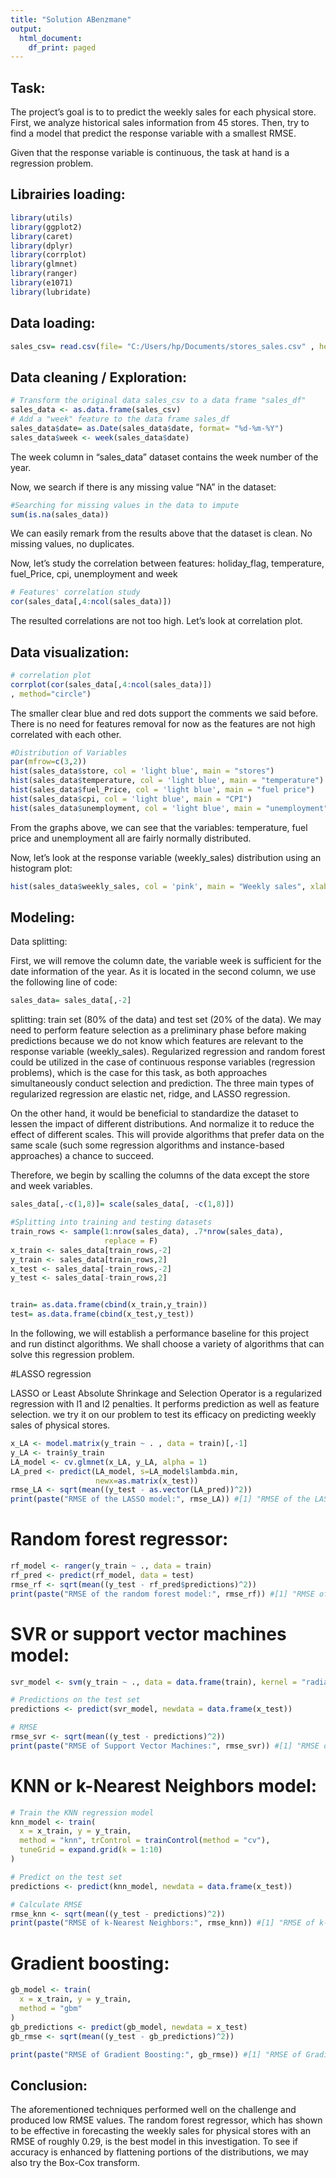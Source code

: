 ```yaml
---
title: "Solution ABenzmane"
output:
  html_document:
    df_print: paged
---
```



## Task:
The project's goal is to to predict the weekly sales for each physical store. First, we analyze historical sales information from 45 stores. Then, try to find a model that predict the response variable with a smallest RMSE. 

Given that the response variable is continuous, the task at hand is a regression problem.

## Librairies loading:


```r
library(utils)
library(ggplot2)
library(caret)
library(dplyr)
library(corrplot)
library(glmnet)
library(ranger)
library(e1071)
library(lubridate)
```


## Data loading:
```r
sales_csv= read.csv(file= "C:/Users/hp/Documents/stores_sales.csv" , header = T, sep = ",")
```


## Data cleaning / Exploration:

```r
# Transform the original data sales_csv to a data frame "sales_df"
sales_data <- as.data.frame(sales_csv)
# Add a "week" feature to the data frame sales_df 
sales_data$date= as.Date(sales_data$date, format= "%d-%m-%Y")
sales_data$week <- week(sales_data$date)
```

The week column in "sales_data" dataset contains the week number of the year.

Now, we search if there is any missing value "NA" in the dataset:

```r
#Searching for missing values in the data to impute
sum(is.na(sales_data))
```

We can easily remark from the results above that the dataset is clean. No missing values, no duplicates.

Now, let's study the correlation between features: holiday_flag, temperature, fuel_Price, cpi, unemployment and week

```r
# Features' correlation study
cor(sales_data[,4:ncol(sales_data)])
```
The resulted correlations are not too high. Let's look at correlation plot.

## Data visualization:

```r
# correlation plot
corrplot(cor(sales_data[,4:ncol(sales_data)])
, method="circle")

```
The smaller clear blue and red dots support the comments we said before. There is no need for features removal for now as the features are not high correlated with each other.


```r
#Distribution of Variables
par(mfrow=c(3,2))
hist(sales_data$store, col = 'light blue', main = "stores")
hist(sales_data$temperature, col = 'light blue', main = "temperature")
hist(sales_data$fuel_Price, col = 'light blue', main = "fuel price")
hist(sales_data$cpi, col = 'light blue', main = "CPI")
hist(sales_data$unemployment, col = 'light blue', main = "unemployment")
```

From the graphs above, we can see that the variables: temperature, fuel price and unemployment all are fairly normally distributed.

Now, let's look at the response variable (weekly_sales) distribution using an histogram plot:

```r
hist(sales_data$weekly_sales, col = 'pink', main = "Weekly sales", xlab = "weekly_sales")

```
 

## Modeling:


Data splitting:

First, we will remove the column date, the variable week is sufficient for the date information of the year. As it is located in the second column, we use the following line of code:

```r
sales_data= sales_data[,-2]
```

splitting: train set (80% of the data) and test set (20% of the data). 
We may need to perform feature selection as a preliminary phase before making predictions because we do not know which features are relevant to the response variable (weekly_sales). Regularized regression and random forest could be utilized in the case of continuous response variables (regression problems), which is the case for this task, as both approaches simultaneously conduct selection and prediction. The three main types of regularized regression are elastic net, ridge, and LASSO regression.

On the other hand, it would be beneficial to standardize the dataset to lessen the impact of different distributions. And normalize it to reduce the effect of different scales. This will provide algorithms that prefer data on the same scale (such some regression algorithms and instance-based approaches) a chance to succeed.

Therefore, we begin by scalling the columns of the data except the store and week variables.

```r
sales_data[,-c(1,8)]= scale(sales_data[, -c(1,8)])
```


```r
#Splitting into training and testing datasets
train_rows <- sample(1:nrow(sales_data), .7*nrow(sales_data), 
                     replace = F)
x_train <- sales_data[train_rows,-2]
y_train <- sales_data[train_rows,2]
x_test <- sales_data[-train_rows,-2]
y_test <- sales_data[-train_rows,2]


train= as.data.frame(cbind(x_train,y_train))
test= as.data.frame(cbind(x_test,y_test))

```

In the following, we will establish a performance baseline for this project and run distinct algorithms. We shall choose a variety of algorithms that can solve this regression problem.



#LASSO regression

LASSO or Least Absolute Shrinkage and Selection Operator is a regularized regression with l1 and l2 penalties. It performs prediction as well as feature selection. we try it on our problem to test its efficacy on predicting weekly sales of physical stores.



```r
x_LA <- model.matrix(y_train ~ . , data = train)[,-1]
y_LA <- train$y_train
LA_model <- cv.glmnet(x_LA, y_LA, alpha = 1)
LA_pred <- predict(LA_model, s=LA_model$lambda.min,
                   newx=as.matrix(x_test))
rmse_LA <- sqrt(mean((y_test - as.vector(LA_pred))^2))
print(paste("RMSE of the LASSO model:", rmse_LA)) #[1] "RMSE of the LASSO model: 0.905032455531763"
```


# Random forest regressor:

```r
rf_model <- ranger(y_train ~ ., data = train)
rf_pred <- predict(rf_model, data = test)
rmse_rf <- sqrt(mean((y_test - rf_pred$predictions)^2))
print(paste("RMSE of the random forest model:", rmse_rf)) #[1] "RMSE of Support Vector Machines: 0.780932751712804"
```


# SVR or support vector machines model:

```r
svr_model <- svm(y_train ~ ., data = data.frame(train), kernel = "radial", cost = 1, epsilon = 0.1)

# Predictions on the test set
predictions <- predict(svr_model, newdata = data.frame(x_test))

# RMSE
rmse_svr <- sqrt(mean((y_test - predictions)^2))
print(paste("RMSE of Support Vector Machines:", rmse_svr)) #[1] "RMSE of Support Vector Machines: 0.780932751712804"

```


# KNN or k-Nearest Neighbors model:

```r

# Train the KNN regression model
knn_model <- train(
  x = x_train, y = y_train,
  method = "knn", trControl = trainControl(method = "cv"),
  tuneGrid = expand.grid(k = 1:10)
)

# Predict on the test set
predictions <- predict(knn_model, newdata = data.frame(x_test))

# Calculate RMSE
rmse_knn <- sqrt(mean((y_test - predictions)^2))
print(paste("RMSE of k-Nearest Neighbors:", rmse_knn)) #[1] "RMSE of k-Nearest Neighbors: 0.478358548836788"
```

# Gradient boosting:


```r
gb_model <- train(
  x = x_train, y = y_train,
  method = "gbm"
)
gb_predictions <- predict(gb_model, newdata = x_test)
gb_rmse <- sqrt(mean((y_test - gb_predictions)^2))
```

```r
print(paste("RMSE of Gradient Boosting:", gb_rmse)) #[1] "RMSE of Gradient Boosting: 0.387136260298013"
```


## Conclusion:
The aforementioned techniques performed well on the challenge and produced low RMSE values. The random forest regressor, which has shown to be effective in forecasting the weekly sales for physical stores with an RMSE of roughly 0.29, is the best model in this investigation. To see if accuracy is enhanced by flattening portions of the distributions, we may also try the Box-Cox transform. 





